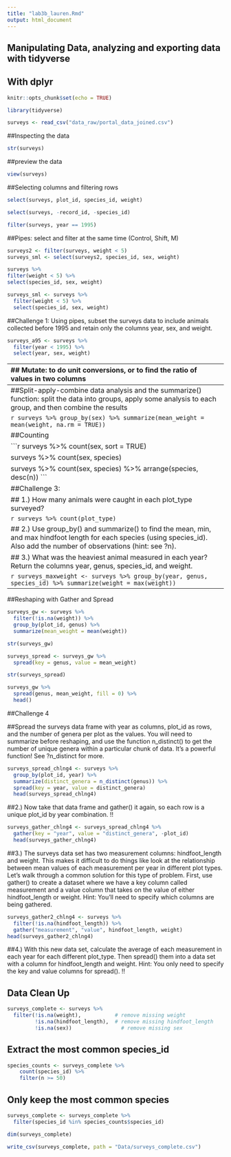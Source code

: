 ```yaml
---
title: "lab3b_lauren.Rmd"
output: html_document
---
```

## Manipulating Data, analyzing and exporting data with tidyverse
## With dplyr

```r
knitr::opts_chunk$set(echo = TRUE)
```

```r
library(tidyverse)
```

```r
surveys <- read_csv("data_raw/portal_data_joined.csv")
```
##Inspecting the data

```r
str(surveys)
```
##preview the data
```r
view(surveys)
```

##Selecting columns and filtering rows
```r
select(surveys, plot_id, species_id, weight)
```
```r
select(surveys, -record_id, -species_id)
```

```r
filter(surveys, year == 1995)
```

##Pipes: select and filter at the same time (Control, Shift, M)

```r
surveys2 <- filter(surveys, weight < 5)
surveys_sml <- select(surveys2, species_id, sex, weight)
```

```r
surveys %>% 
filter(weight < 5) %>%
select(species_id, sex, weight)
```

```r
surveys_sml <- surveys %>%
  filter(weight < 5) %>%
  select(species_id, sex, weight)
```


##Challenge 1: Using pipes, subset the surveys data to include animals collected before 1995 and retain only the columns year, sex, and weight.
```r
surveys_a95 <- surveys %>% 
  filter(year < 1995) %>% 
  select(year, sex, weight)
```


---------------------------------------------------------------------------------------------
## Mutate: to do unit conversions, or to find the ratio of values in two columns


##Challenge 2: Create a new data frame from the surveys data that meets the following criteria: contains only the species_id column and a new column called hindfoot_cm containing the hindfoot_length values converted to centimeters. In this hindfoot_cm column, there are no NAs and all values are less than 3. Hint: think about how the commands should be ordered to produce this data frame!

```r
surveys_chlng2 <- surveys %>%
  mutate(hindfoot_cm = hindfoot_length / 10) %>% 
  filter(!is.na(hindfoot_cm)) %>%
  filter(hindfoot_cm < 3) %>% 
  select(species_id, hindfoot_cm)
```





---------------------------------------------------------------------------------------------
##Split-apply-combine data analysis and the summarize() function: split the data into groups, apply some analysis to each group, and then combine the results

```r
surveys %>%
  group_by(sex) %>%
  summarize(mean_weight = mean(weight, na.rm = TRUE))
```
```r
surveys %>%
  filter(!is.na(weight)) %>%
  group_by(sex, species_id) %>%
  summarize(mean_weight = mean(weight), min_weight= min(weight)) %>%
  arrange((min_weight))
```
```r
surveys %>%
  filter(!is.na(weight)) %>%
  group_by(sex, species_id) %>%
  summarize(mean_weight = mean(weight),
            min_weight = min(weight)) %>%
  arrange(desc(mean_weight))
```

##Counting

```r
surveys %>%
    count(sex, sort = TRUE)

surveys %>%
  count(sex, species)

surveys %>%
  count(sex, species) %>%
  arrange(species, desc(n))
```




##Challenge 3:

## 1.) How many animals were caught in each plot_type surveyed?

```r
surveys %>%
  count(plot_type)
```

## 2.) Use group_by() and summarize() to find the mean, min, and max hindfoot length for each species (using species_id). Also add the number of observations (hint: see ?n).
```r
surveys %>%
    filter(!is.na(hindfoot_length)) %>%
    group_by(species_id) %>%
    summarize(mean_length = mean(hindfoot_length), min_length = min(hindfoot_length), max_length = max(hindfoot_length))
```
```r
surveys %>%
    count(species_id)
```


## 3.) What was the heaviest animal measured in each year? Return the columns year, genus, species_id, and weight.

```r
surveys_maxweight <- surveys %>% 
  group_by(year, genus, species_id) %>% 
  summarize(weight = max(weight))
```
------------------------------------------------------------------------------------------

##Reshaping with Gather and Spread

```r
surveys_gw <- surveys %>%
  filter(!is.na(weight)) %>%
  group_by(plot_id, genus) %>%
  summarize(mean_weight = mean(weight))
```

```r
str(surveys_gw)
```
```r
surveys_spread <- surveys_gw %>%
  spread(key = genus, value = mean_weight)

str(surveys_spread)
```
```r
surveys_gw %>%
  spread(genus, mean_weight, fill = 0) %>%
  head()

```


##Challenge 4

##Spread the surveys data frame with year as columns, plot_id as rows, and the number of genera per plot as the values. You will need to summarize before reshaping, and use the function n_distinct() to get the number of unique genera within a particular chunk of data. It's a powerful function! See ?n_distinct for more.

```r
surveys_spread_chlng4 <- surveys %>%
  group_by(plot_id, year) %>%
  summarize(distinct_genera = n_distinct(genus)) %>% 
  spread(key = year, value = distinct_genera)
  head(surveys_spread_chlng4)
```


##2.) Now take that data frame and gather() it again, so each row is a unique plot_id by year combination. !!

```r
surveys_gather_chlng4 <- surveys_spread_chlng4 %>%
  gather(key = "year", value = "distinct_genera", -plot_id)
  head(surveys_gather_chlng4)
```
 
##3.) The surveys data set has two measurement columns: hindfoot_length and weight. This makes it difficult to do things like look at the relationship between mean values of each measurement per year in different plot types. Let's walk through a common solution for this type of problem. First, use gather() to create a dataset where we have a key column called measurement and a value column that takes on the value of either hindfoot_length or weight. Hint: You'll need to specify which columns are being gathered.

```r
surveys_gather2_chlng4 <- surveys %>% 
  filter(!is.na(hindfoot_length)) %>% 
  gather("measurement", "value", hindfoot_length, weight)
head(surveys_gather2_chlng4)
```



##4.) With this new data set, calculate the average of each measurement in each year for each different plot_type. Then spread() them into a data set with a column for hindfoot_length and weight. Hint: You only need to specify the key and value columns for spread(). !!


## Data Clean Up

```r
surveys_complete <- surveys %>%
  filter(!is.na(weight),           # remove missing weight
         !is.na(hindfoot_length),  # remove missing hindfoot_length
         !is.na(sex))                # remove missing sex
```

## Extract the most common species_id
```r
species_counts <- surveys_complete %>%
    count(species_id) %>% 
    filter(n >= 50)
```

## Only keep the most common species

```r
surveys_complete <- surveys_complete %>%
  filter(species_id %in% species_counts$species_id)
```

```r
dim(surveys_complete)
```

```r
write_csv(surveys_complete, path = "Data/surveys_complete.csv")
```


